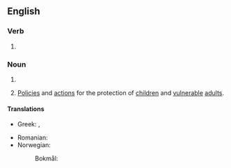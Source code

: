 {{also|safe-guarding}}
==English==

===Verb===
{{head|en|verb form}}

# {{present participle of|en|safeguard|nocat=1}}

===Noun===
{{en-noun|-}}

# {{synonym of|en|protection}}
# {{lb|en|UK|Ireland|formal}} [[policy|Policies]] and [[action]]s for the protection of [[children]] and [[vulnerable]] [[adult]]s.

====Translations====
{{trans-top|protection}}
* Greek: {{t+|el|προστασία|f}}, {{t+|el|εξασφάλιση|f}}
{{trans-mid}}
* Romanian: {{t+|ro|salvgardare}}
* Norwegian:
*: Bokmål: {{t|nb|ivaretakelse|m}}
{{trans-bottom}}